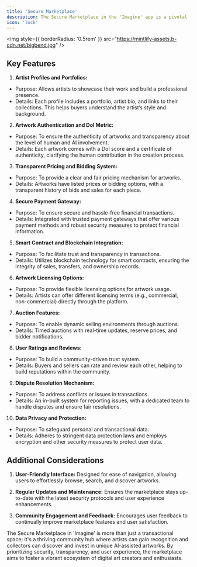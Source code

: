 ```yaml
---
title: 'Secure Marketplace'
description: The Secure Marketplace in the 'Imagine' app is a pivotal feature that facilitates the buying, selling, and auctioning of AI-assisted artworks. It's designed to provide a reliable and transparent platform for artists and collectors, ensuring the security and integrity of every transaction.
icon: 'lock'
---
```


<img
  style={{ borderRadius: '0.5rem' }}
  src="https://mintlify-assets.b-cdn.net/bigbend.jpg"
/>

## Key Features
1. **Artist Profiles and Portfolios:**
- Purpose: Allows artists to showcase their work and build a professional presence.
- Details: Each profile includes a portfolio, artist bio, and links to their collections. This helps buyers understand the artist’s style and background.

2. **Artwork Authentication and DoI Metric:**
- Purpose: To ensure the authenticity of artworks and transparency about the level of human and AI involvement.
- Details: Each artwork comes with a DoI score and a certificate of authenticity, clarifying the human contribution in the creation process.

3. **Transparent Pricing and Bidding System:**
- Purpose: To provide a clear and fair pricing mechanism for artworks.
- Details: Artworks have listed prices or bidding options, with a transparent history of bids and sales for each piece.

4. **Secure Payment Gateway:**
- Purpose: To ensure secure and hassle-free financial transactions.
- Details: Integrated with trusted payment gateways that offer various payment methods and robust security measures to protect financial information.

5. **Smart Contract and Blockchain Integration:**
- Purpose: To facilitate trust and transparency in transactions.
- Details: Utilizes blockchain technology for smart contracts, ensuring the integrity of sales, transfers, and ownership records.

6. **Artwork Licensing Options:**
- Purpose: To provide flexible licensing options for artwork usage.
- Details: Artists can offer different licensing terms (e.g., commercial, non-commercial) directly through the platform.

7. **Auction Features:**
- Purpose: To enable dynamic selling environments through auctions.
- Details: Timed auctions with real-time updates, reserve prices, and bidder notifications.

8. **User Ratings and Reviews:**
- Purpose: To build a community-driven trust system.
- Details: Buyers and sellers can rate and review each other, helping to build reputations within the community.

9. **Dispute Resolution Mechanism:**
- Purpose: To address conflicts or issues in transactions.
- Details: An in-built system for reporting issues, with a dedicated team to handle disputes and ensure fair resolutions.

10. **Data Privacy and Protection:**
- Purpose: To safeguard personal and transactional data.
- Details: Adheres to stringent data protection laws and employs encryption and other security measures to protect user data.

## Additional Considerations
1. **User-Friendly Interface:**
Designed for ease of navigation, allowing users to effortlessly browse, search, and discover artworks.

2. **Regular Updates and Maintenance:**
Ensures the marketplace stays up-to-date with the latest security protocols and user experience enhancements.

3. **Community Engagement and Feedback:**
Encourages user feedback to continually improve marketplace features and user satisfaction.

The Secure Marketplace in 'Imagine' is more than just a transactional space; it's a thriving community hub where artists can gain recognition and collectors can discover and invest in unique AI-assisted artworks. By prioritizing security, transparency, and user experience, the marketplace aims to foster a vibrant ecosystem of digital art creators and enthusiasts.